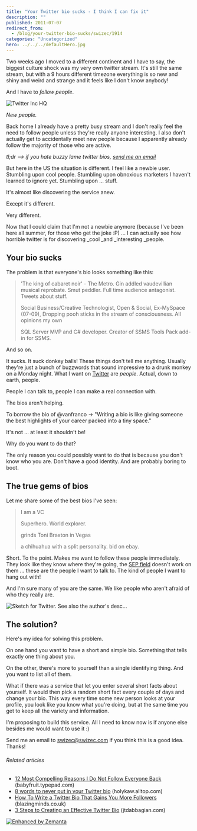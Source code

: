 ```yaml
---
title: "Your Twitter bio sucks - I think I can fix it"
description: ""
published: 2011-07-07
redirect_from:
  - /blog/your-twitter-bio-sucks/swizec/1914
categories: "Uncategorized"
hero: ../../../defaultHero.jpg
---
```


Two weeks ago I moved to a different continent and I have to say, the biggest culture shock was my very own twitter stream. It's still the same stream, but with a 9 hours different timezone everything is so new and shiny and weird and strange and it feels like I don't know anybody!

And I have to _follow people_.

![Twitter Inc HQ](https://swizec.com/wp-content/uploads/2011/07/300px-Twitter_Inc_HQ.jpg "Twitter Inc HQ")

_New people._

Back home I already have a pretty busy stream and I don't really feel the need to follow people unless they're really anyone interesting. I also don't actually get to accidentally meet new people because I apparently already follow the majority of those who are active.

_tl;dr --> if you hate buzzy lame twitter bios, [send me an email](<mailto:swizec@swizec.com?subject=long bios suck!>)_

But here in the US the situation is different. I feel like a newbie user. Stumbling upon cool people. Stumbling upon obnoxious marketers I haven't learned to ignore yet. Stumbling upon ... stuff.

<!--more-->

It's almost like discovering the service anew.

Except it's different.

Very different.

Now that I could claim that I'm not a newbie anymore (because I've been here all summer, for those who get the joke :P) ... I can actually see how horrible twitter is for discovering \_cool \_and \_interesting \_people.

## Your bio sucks

The problem is that everyone's bio looks something like this:

> 'The king of cabaret noir' - The Metro. Gin addled vaudevillian musical reprobate. Smut peddler. Full time audience antagonist. Tweets about stuff.
>
> Social Business/Creative Technologist, Open & Social, Ex-MySpace (07-09), Dropping pooh sticks in the stream of consciousness. All opinions my own
>
> SQL Server MVP and C# developer. Creator of SSMS Tools Pack add-in for SSMS.

And so on.

It sucks. It suck donkey balls! These things don't tell me anything. Usually they're just a bunch of buzzwords that sound impressive to a drunk monkey on a Monday night. What I want on [Twitter](http://twitter.com "Twitter") are _people_. Actual, down to earth, people.

People I can talk to, people I can make a real connection with.

The bios aren't helping.

To borrow the bio of @vanfranco -> "Writing a bio is like giving someone the best highlights of your career packed into a tiny space."

It's not ... at least it shouldn't be!

Why do you want to do that?

The only reason you could possibly want to do that is because you don't know who you are. Don't have a good identity. And are probably boring to boot.

## The true gems of bios

Let me share some of the best bios I've seen:

> I am a VC
>
> Superhero. World explorer.
>
> grinds Toni Braxton in Vegas
>
> a chihuahua with a split personality. bid on ebay.

Short. To the point. Makes me want to follow these people immediately. They look like they know where they're going, the [SEP field](http://en.wikipedia.org/wiki/Somebody_Else%27s_Problem "Somebody Else's Problem") doesn't work on them ... these are the people I want to talk to. The kind of people I want to hang out with!

And I'm sure many of you are the same. We like people who aren't afraid of who they really are.

![Sketch for Twitter. See also the author's desc...](https://swizec.com/wp-content/uploads/2011/07/300px-Twttr_sketch-Dorsey-2006.jpg "Sketch for Twitter. See also the author's desc...")

## The solution?

Here's my idea for solving this problem.

On one hand you want to have a short and simple bio. Something that tells exactly one thing about you.

On the other, there's more to yourself than a single identifying thing. And you want to list all of them.

What if there was a service that let you enter several short facts about yourself. It would then pick a random short fact every couple of days and change your bio. This way every time some new person looks at your profile, you look like you know what you're doing, but at the same time you get to keep all the variety and information.

I'm proposing to build this service. All I need to know now is if anyone else besides me would want to use it :)

Send me an email to [swizec@swizec.com](<mailto:swizec@swizec.com?subject=long bios suck!>) if you think this is a good idea. Thanks!

###### Related articles

- [12 Most Compelling Reasons I Do Not Follow Everyone Back](http://babyfruit.typepad.com/mediagirl/2011/07/12-most-compelling-reasons-i-do-not-follow-everyone-back.html) (babyfruit.typepad.com)
- [8 words to never put in your Twitter bio](http://holykaw.alltop.com/8-words-to-never-put-in-your-twitter-bio) (holykaw.alltop.com)
- [How To Write a Twitter Bio That Gains You More Followers](http://blazingminds.co.uk/write-twitter-bio-gains-followers/) (blazingminds.co.uk)
- [3 Steps to Creating an Effective Twitter Bio](http://jtdabbagian.com/2011/05/3-steps-to-creating-an-effective-twitter-bio/) (jtdabbagian.com)

[![Enhanced by Zemanta](https://img.zemanta.com/zemified_e.png?x-id=54bca522-1101-4c1a-8d21-245d006ac73c)](http://www.zemanta.com/ "Enhanced by Zemanta")
